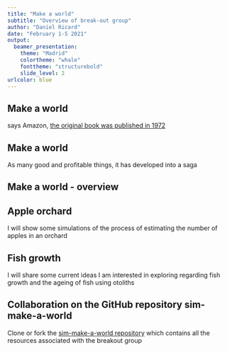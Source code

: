 ```yaml
---
title: "Make a world"
subtitle: "Overview of break-out group"
author: "Daniel Ricard"
date: "February 1-5 2021"
output: 
  beamer_presentation:
    theme: "Madrid"
    colortheme: "whale"
    fonttheme: "structurebold"
    slide_level: 2
urlcolor: blue
---
```


## Make a world

\begin{columns}
\column{0.6\textwidth}
\begin{quote}
Using simple shapes, Ed Emberley shows would-be artists how to draw over 400 things, such as an airplane, anteater, submarine, train, kangaroo, gondola, and much much more!
\end{quote}
\column{0.4\textwidth}
\includegraphics[width=0.75\textwidth]{./images/emberley-cover.jpg}
\end{columns}

says Amazon, [the original book was published in 1972](https://en.wikipedia.org/wiki/Ed_Emberley)


## Make a world

As many good and profitable things, it has developed into a saga

\includegraphics[width=0.3\textwidth]{./images/emberley-cover-faces.jpg}
\includegraphics[width=0.3\textwidth]{./images/emberley-cover-trucks.jpg}
\includegraphics[width=0.3\textwidth]{./images/emberley-cover-animals.jpg}

## Make a world - overview

\begin{columns}
\column{0.6\textwidth}
The breakout group will introduce some basic concepts for simulating observations using R
\column{0.4\textwidth}
\includegraphics[width=0.75\textwidth]{./images/emberley-page.jpg}
\end{columns}


## Apple orchard

I will show some simulations of the process of estimating the number of apples in an orchard

## Fish growth

I will share some current ideas I am interested in exploring regarding fish growth and the ageing of fish using otoliths

## Collaboration on the GitHub repository sim-make-a-world

Clone or fork the [sim-make-a-world repository]( https://github.com/TESA-workshops/sim-make-a-world.git) which contains all the resources associated with the breakout group

